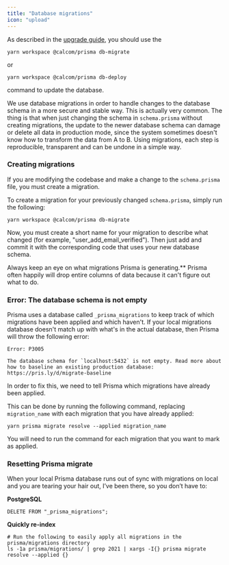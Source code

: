 ```yaml
---
title: "Database migrations"
icon: "upload"
---
```


As described in the [upgrade guide](/self-hosting/upgrading), you should use the

```
yarn workspace @calcom/prisma db-migrate
```

or

```
yarn workspace @calcom/prisma db-deploy
```

command to update the database.

We use database migrations in order to handle changes to the database schema in a more secure and stable way. This is actually very common. The thing is that when just changing the schema in `schema.prisma` without creating migrations, the update to the newer database schema can damage or delete all data in production mode, since the system sometimes doesn't know how to transform the data from A to B. Using migrations, each step is reproducible, transparent and can be undone in a simple way.

### Creating migrations

If you are modifying the codebase and make a change to the `schema.prisma` file, you must create a migration.

To create a migration for your previously changed `schema.prisma`, simply run the following:

```
yarn workspace @calcom/prisma db-migrate
```

Now, you must create a short name for your migration to describe what changed (for example, "user_add_email_verified"). Then just add and commit it with the corresponding code that uses your new database schema.

<Warning>
  Always keep an eye on what migrations Prisma is generating.** Prisma often happily will drop entire columns
  of data because it can't figure out what to do.
</Warning>

### Error: The database schema is not empty

Prisma uses a database called `_prisma_migrations` to keep track of which migrations have been applied and which haven't. If your local migrations database doesn't match up with what's in the actual database, then Prisma will throw the following error:

```
Error: P3005

The database schema for `localhost:5432` is not empty. Read more about how to baseline an existing production database: https://pris.ly/d/migrate-baseline
```

In order to fix this, we need to tell Prisma which migrations have already been applied.

This can be done by running the following command, replacing `migration_name` with each migration that you have already applied:

```
yarn prisma migrate resolve --applied migration_name
```

You will need to run the command for each migration that you want to mark as applied.

### Resetting Prisma migrate

When your local Prisma database runs out of sync with migrations on local and you are tearing your hair out, I’ve been there, so you don’t have to:

**PostgreSQL**

```
DELETE FROM "_prisma_migrations";
```

**Quickly re-index**

```
# Run the following to easily apply all migrations in the prisma/migrations directory
ls -1a prisma/migrations/ | grep 2021 | xargs -I{} prisma migrate resolve --applied {}
```
